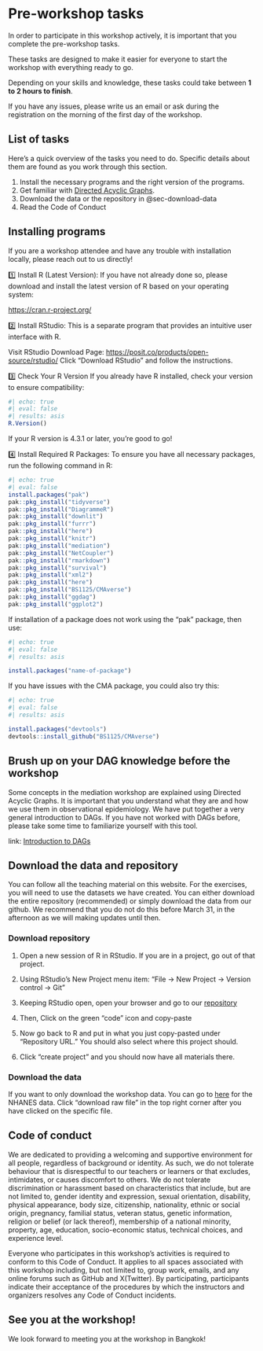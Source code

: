 # Pre-workshop tasks {#sec-pre-workshop}

In order to participate in this workshop actively, it is important that
you complete the pre-workshop tasks.

These tasks are designed to make it easier for everyone to start the
workshop with everything ready to go.

Depending on your skills and knowledge, these tasks could take between
**1 to 2 hours to finish**.

If you have any issues, please write us an email or ask during the
registration on the morning of the first day of the workshop.

## List of tasks

Here's a quick overview of the tasks you need to do. Specific details
about them are found as you work through this section.

::: callout-note
1.  Install the necessary programs and the right version of the
    programs.
2.  Get familiar with [Directed Acyclic
    Graphs](/preamble/Introduction-to-DAGs.qmd).
3.  Download the data or the repository in @sec-download-data
4.  Read the Code of Conduct
:::

## Installing programs {#sec-intall-r-packages}

If you are a workshop attendee and have any trouble with installation
locally, please reach out to us directly!

1️⃣ Install R (Latest Version): If you have not already done so, please
download and install the latest version of R based on your operating
system:

<https://cran.r-project.org/>

2️⃣ Install RStudio: This is a separate program that provides an
intuitive user interface with R.

Visit RStudio Download Page:
<https://posit.co/products/open-source/rstudio/> Click "Download
RStudio" and follow the instructions.

3️⃣ Check Your R Version If you already have R installed, check your
version to ensure compatibility:

```r
#| echo: true
#| eval: false
#| results: asis
R.Version()
```

If your R version is 4.3.1 or later, you're good to go!

4️⃣ Install Required R Packages: To ensure you have all necessary
packages, run the following command in R:

```r
#| echo: true
#| eval: false
install.packages("pak")
pak::pkg_install("tidyverse")
pak::pkg_install("DiagrammeR")
pak::pkg_install("downlit")
pak::pkg_install("furrr")
pak::pkg_install("here")
pak::pkg_install("knitr")
pak::pkg_install("mediation")
pak::pkg_install("NetCoupler")
pak::pkg_install("rmarkdown")
pak::pkg_install("survival")
pak::pkg_install("xml2")
pak::pkg_install("here")
pak::pkg_install("BS1125/CMAverse")
pak::pkg_install("ggdag")
pak::pkg_install("ggplot2")
```

If installation of a package does not work using the "pak" package, then
use:

```r
#| echo: true
#| eval: false
#| results: asis

install.packages("name-of-package")
```

If you have issues with the CMA package, you could also try this:

```r
#| echo: true
#| eval: false
#| results: asis

install.packages("devtools")
devtools::install_github("BS1125/CMAverse")
```

## Brush up on your DAG knowledge before the workshop

Some concepts in the mediation workshop are explained using Directed
Acyclic Graphs. It is important that you understand what they are and
how we use them in observational epidemiology. We have put together a
very general introduction to DAGs. If you have not worked with DAGs
before, please take some time to familiarize yourself with this tool.

link: [Introduction to DAGs](/preamble/Introduction-to-DAGs.qmd)

## Download the data and repository {#sec-download-data}

You can follow all the teaching material on this website. For the
exercises, you will need to use the datasets we have created. You can
either download the entire repository (recommended) or simply download
the data from our github. We recommend that you do not do this before
March 31, in the afternoon as we will making updates until then.

### Download repository

1.  Open a new session of R in RStudio. If you are in a project, go out
    of that project.

2.  Using RStudio's New Project menu item: "File -\> New Project -\>
    Version control -\> Git"

3.  Keeping RStudio open, open your browser and go to our
    [repository](https://github.com/steno-aarhus/mediation-analysis-course)

4.  Then, Click on the green "code" icon and copy-paste

5.  Now go back to R and put in what you just copy-pasted under
    "Repository URL." You should also select where this project should.

6.  Click "create project" and you should now have all materials there.

### Download the data

If you want to only download the workshop data. You can go to
[here](https://github.com/steno-aarhus/mediation-analysis-course/tree/main/data)
for the NHANES data. Click "download raw file" in the top right corner
after you have clicked on the specific file.

## Code of conduct {#sec-code-of-conduct}

We are dedicated to providing a welcoming and supportive environment for
all people, regardless of background or identity. As such, we do not
tolerate behaviour that is disrespectful to our teachers or learners or
that excludes, intimidates, or causes discomfort to others. We do not
tolerate discrimination or harassment based on characteristics that
include, but are not limited to, gender identity and expression, sexual
orientation, disability, physical appearance, body size, citizenship,
nationality, ethnic or social origin, pregnancy, familial status,
veteran status, genetic information, religion or belief (or lack
thereof), membership of a national minority, property, age, education,
socio-economic status, technical choices, and experience level.

Everyone who participates in this workshop’s activities is required to
conform to this Code of Conduct. It applies to all spaces associated
with this workshop including, but not limited to, group work, emails,
and any online forums such as GitHub and X(Twitter). By participating,
participants indicate their acceptance of the procedures by which the
instructors and organizers resolves any Code of Conduct incidents.

::: callout-tip
## See you at the workshop!

We look forward to meeting you at the workshop in Bangkok!
:::
